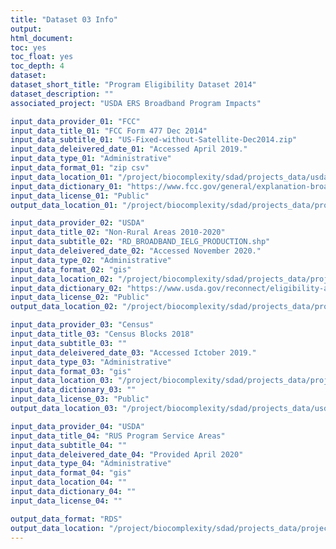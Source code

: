 ```yaml
---
title: "Dataset 03 Info"
output:
html_document:
toc: yes
toc_float: yes
toc_depth: 4
dataset:
dataset_short_title: "Program Eligibility Dataset 2014"
dataset_description: ""
associated_project: "USDA ERS Broadband Program Impacts"

input_data_provider_01: "FCC"
input_data_title_01: "FCC Form 477 Dec 2014"
input_data_subtitle_01: "US-Fixed-without-Satellite-Dec2014.zip"
input_data_deleivered_date_01: "Accessed April 2019."
input_data_type_01: "Administrative"
input_data_format_01: "zip csv"
input_data_location_01: "/project/biocomplexity/sdad/projects_data/usda/bb/original/Corelogic_June_2020_Filesfbd_us_without_satellite_dec2014_v3.csv"
input_data_dictionary_01: "https://www.fcc.gov/general/explanation-broadband-deployment-data"
input_data_license_01: "Public"
output_data_location_01: "/project/biocomplexity/sdad/projects_data/project_data/usda/rural_broadband/fcc_availability/fcc_2014_block_maxspdelig_threshold_total3.RDS"

input_data_provider_02: "USDA"
input_data_title_02: "Non-Rural Areas 2010-2020"
input_data_subtitle_02: "RD_BROADBAND_IELG_PRODUCTION.shp"
input_data_deleivered_date_02: "Accessed November 2020."
input_data_type_02: "Administrative"
input_data_format_02: "gis"
input_data_location_02: "/project/biocomplexity/sdad/projects_data/project_data/usda/rural_broadband/RECONNECT_NON_RURAL/RD_BROADBAND_IELG_PRODUCTION.shp"
input_data_dictionary_02: "https://www.usda.gov/reconnect/eligibility-area-map-datasets"
input_data_license_02: "Public"
output_data_location_02: "/project/biocomplexity/sdad/projects_data/project_data/usda/rural_broadband/RECONNECT_NON_RURAL_working/final_nonruralareas_USDAfile_translatedblocks_df_NOV182020.RDS"

input_data_provider_03: "Census"
input_data_title_03: "Census Blocks 2018"
input_data_subtitle_03: ""
input_data_deleivered_date_03: "Accessed Ictober 2019."
input_data_type_03: "Administrative"
input_data_format_03: "gis"
input_data_location_03: "/project/biocomplexity/sdad/projects_data/project_data/usda/rural_broadband/RECONNECT_NON_RURAL/RD_BROADBAND_IELG_PRODUCTION.shp"
input_data_dictionary_03: ""
input_data_license_03: "Public"
output_data_location_03: "/project/biocomplexity/sdad/projects_data/usda/bb/original/censusblocks/blocks_TIGER2018_sf_RDS_USA_SF_wmissing.RDS"

input_data_provider_04: "USDA"
input_data_title_04: "RUS Program Service Areas"
input_data_subtitle_04: ""
input_data_deleivered_date_04: "Provided April 2020"
input_data_type_04: "Administrative"
input_data_format_04: "gis"
input_data_location_04: ""
input_data_dictionary_04: ""
input_data_license_04: ""

output_data_format: "RDS"
output_data_location: "/project/biocomplexity/sdad/projects_data/project_data/usda/rural_broadband/USA_2014_final_eligibility_sf_14DEC2020v5.RDS"
---
```

